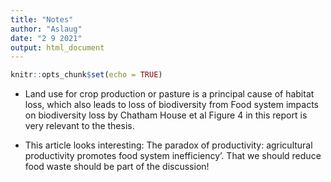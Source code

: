 ```yaml
---
title: "Notes"
author: "Aslaug"
date: "2 9 2021"
output: html_document
---
```


```r
knitr::opts_chunk$set(echo = TRUE)
```

- Land use for crop production or pasture is a principal cause of habitat loss, which also leads to loss of biodiversity from Food system impacts on biodiversity loss by Chatham House et al
Figure 4 in this report is very relevant to the thesis.

- This article looks interesting: The paradox of productivity: agricultural productivity promotes food system inefficiency’. That we should reduce food waste should be part of the discussion!